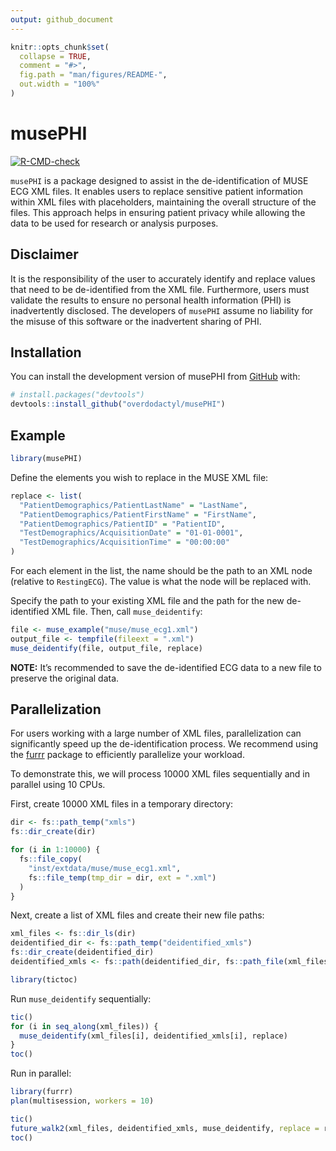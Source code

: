 ```yaml
---
output: github_document
---
```


<!-- README.md is generated from README.Rmd. Please edit that file -->

```r
knitr::opts_chunk$set(
  collapse = TRUE,
  comment = "#>",
  fig.path = "man/figures/README-",
  out.width = "100%"
)
```

# musePHI


<!-- badges: start -->
[![R-CMD-check](https://github.com/overdodactyl/musePHI/actions/workflows/R-CMD-check.yaml/badge.svg)](https://github.com/overdodactyl/musePHI/actions/workflows/R-CMD-check.yaml)
<!-- badges: end -->

`musePHI` is a package designed to assist in the de-identification of MUSE ECG XML files. It enables users to replace sensitive patient information within XML files with placeholders, maintaining the overall structure of the files. This approach helps in ensuring patient privacy while allowing the data to be used for research or analysis purposes.

## Disclaimer

It is the responsibility of the user to accurately identify and replace values that need to be de-identified from the XML file. Furthermore, users must validate the results to ensure no personal health information (PHI) is inadvertently disclosed. The developers of `musePHI` assume no liability for the misuse of this software or the inadvertent sharing of PHI.


## Installation

You can install the development version of musePHI from [GitHub](https://github.com/) with:

``` r
# install.packages("devtools")
devtools::install_github("overdodactyl/musePHI")
```

## Example

```r
library(musePHI)
```

Define the elements you wish to replace in the MUSE XML file:

```r
replace <- list(
  "PatientDemographics/PatientLastName" = "LastName",
  "PatientDemographics/PatientFirstName" = "FirstName",
  "PatientDemographics/PatientID" = "PatientID",
  "TestDemographics/AcquisitionDate" = "01-01-0001",
  "TestDemographics/AcquisitionTime" = "00:00:00"
)
```

For each element in the list, the name  should be the path to an XML node (relative to `RestingECG`). The value is what the node will be replaced with. 


Specify the path to your existing XML file and the path for the new de-identified XML file. Then, call `muse_deidentify`:

```r
file <- muse_example("muse/muse_ecg1.xml")
output_file <- tempfile(fileext = ".xml")
muse_deidentify(file, output_file, replace)
```

**NOTE:** It's recommended to save the de-identified ECG data to a new file to preserve the original data.

## Parallelization 

For users working with a large number of XML files, parallelization can significantly speed up the de-identification process. We recommend using the [furrr](https://furrr.futureverse.org) package to efficiently parallelize your workload.

To demonstrate this, we will process 10000 XML files sequentially and in parallel using 10 CPUs. 

First, create 10000 XML files in a temporary directory:

```r

dir <- fs::path_temp("xmls")
fs::dir_create(dir)

for (i in 1:10000) {
  fs::file_copy(
    "inst/extdata/muse/muse_ecg1.xml",
    fs::file_temp(tmp_dir = dir, ext = ".xml")
  )
}

```

Next, create a list of XML files and create their new file paths:

```r
xml_files <- fs::dir_ls(dir)
deidentified_dir <- fs::path_temp("deidentified_xmls")
fs::dir_create(deidentified_dir)
deidentified_xmls <- fs::path(deidentified_dir, fs::path_file(xml_files))
```

```r
library(tictoc)
```


Run `muse_deidentify` sequentially:

```r
tic()
for (i in seq_along(xml_files)) {
  muse_deidentify(xml_files[i], deidentified_xmls[i], replace)
}
toc()
```

Run in parallel:

```r
library(furrr)
plan(multisession, workers = 10)
```

```r
tic()
future_walk2(xml_files, deidentified_xmls, muse_deidentify, replace = replace)
toc()
```



